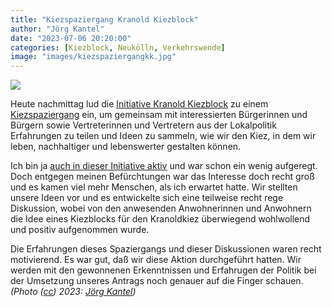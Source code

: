 ```yaml
---
title: "Kiezspaziergang Kranold Kiezblock"
author: "Jörg Kantel"
date: "2023-07-06 20:20:00"
categories: [Kiezblock, Neukölln, Verkehrswende]
image: "images/kiezspaziergangkk.jpg"
---
```


[![](images/kiezspaziergangkk-b.jpg)](https://www.flickr.com/photos/schockwellenreiter/53027715350/)

Heute nachmittag lud die [Initiative Kranold Kiezblock](https://www.kiezblocks.de/kranold/) zu einem [Kiezspaziergang](https://twitter.com/kranoldkiezblk/status/1676169704170201092) ein, um gemeinsam mit interessierten Bürgerinnen und Bürgern sowie Vertreterinnen und Vertretern aus der Lokalpolitik Erfahrungen zu teilen und Ideen zu sammeln, wie wir den Kiez, in dem wir leben, nachhaltiger und lebenswerter gestalten können.

Ich bin ja [auch in dieser Initiative aktiv](https://kantel.github.io/posts/2023062802_kranold_kiezblock/) und war schon ein wenig aufgeregt. Doch entgegen meinen Befürchtungen war das Interesse doch recht groß und es kamen viel mehr Menschen, als ich erwartet hatte. Wir stellten unsere Ideen vor und es entwickelte sich eine teilweise recht rege Diskussion, wobei von den anwesenden Anwohnerinnen und Anwohnern die Idee eines Kiezblocks für den Kranoldkiez überwiegend wohlwollend und positiv aufgenommen wurde.

Die Erfahrungen dieses Spaziergangs und dieser Diskussionen waren recht motivierend. Es war gut, daß wir diese Aktion durchgeführt hatten. Wir werden mit den gewonnenen Erkenntnissen und Erfahrugen der Politik bei der Umsetzung unseres Antrags noch genauer auf die Finger schauen. *(Photo ([cc](http://creativecommons.org/licenses/by-nc-nd/2.0/)) 2023: [Jörg Kantel](http://cognitiones.kantel-chaos-team.de/cv.html))*

